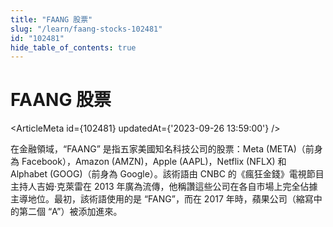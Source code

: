 ```yaml
---
title: "FAANG 股票"
slug: "/learn/faang-stocks-102481"
id: "102481"
hide_table_of_contents: true
---
```



# FAANG 股票

<ArticleMeta id={102481} updatedAt={'2023-09-26 13:59:00'} />
<div className='border-solid border-b border-t-0 my-4 border-[var(--ifm-color-gray-300)]' />

在金融領域，“FAANG” 是指五家美國知名科技公司的股票：Meta (META)（前身為 Facebook），Amazon (AMZN)，Apple (AAPL)，Netflix (NFLX) 和 Alphabet (GOOG)（前身為 Google）。該術語由 CNBC 的《瘋狂金錢》電視節目主持人吉姆·克萊雷在 2013 年廣為流傳，他稱讚這些公司在各自市場上完全佔據主導地位。最初，該術語使用的是 “FANG”，而在 2017 年時，蘋果公司（縮寫中的第二個 “A”）被添加進來。
